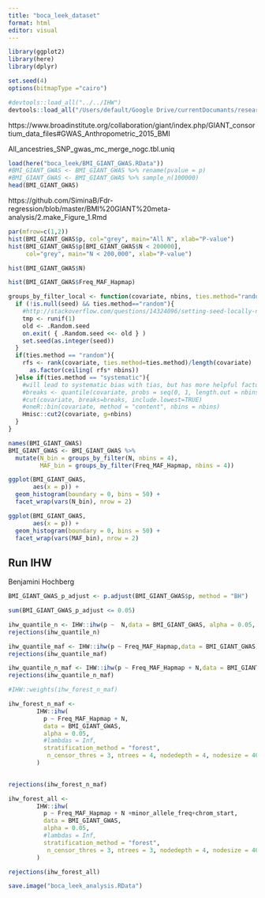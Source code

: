 ```yaml
---
title: "boca_leek_dataset"
format: html
editor: visual
---
```


```r
library(ggplot2)
library(here)
library(dplyr)

set.seed(4)
options(bitmapType ="cairo")
```

```r
#devtools::load_all("../../IHW")
devtools::load_all("/Users/default/Google Drive/currentDocumants/research/2022_IHW-Forest/Code/IHW")

```

https://www.broadinstitute.org/collaboration/giant/index.php/GIANT_consortium_data_files#GWAS_Anthropometric_2015_BMI

All_ancestries_SNP_gwas_mc_merge_nogc.tbl.uniq

```r
load(here("boca_leek/BMI_GIANT_GWAS.RData"))
#BMI_GIANT_GWAS <- BMI_GIANT_GWAS %>% rename(pvalue = p)
#BMI_GIANT_GWAS <- BMI_GIANT_GWAS %>% sample_n(100000)
head(BMI_GIANT_GWAS)
```

https://github.com/SiminaB/Fdr-regression/blob/master/BMI%20GIANT%20meta-analysis/2.make_Figure_1.Rmd

```r
par(mfrow=c(1,2))
hist(BMI_GIANT_GWAS$p, col="grey", main="All N", xlab="P-value")
hist(BMI_GIANT_GWAS$p[BMI_GIANT_GWAS$N < 200000], 
     col="grey", main="N < 200,000", xlab="P-value")
```

```r
hist(BMI_GIANT_GWAS$N)
```

```r
hist(BMI_GIANT_GWAS$Freq_MAF_Hapmap)
```

```r
groups_by_filter_local <- function(covariate, nbins, ties.method="random", seed=NULL){
  if (!is.null(seed) && ties.method=="random"){
    #http://stackoverflow.com/questions/14324096/setting-seed-locally-not-globally-in-r?rq=1
    tmp <- runif(1)
    old <- .Random.seed
    on.exit( { .Random.seed <<- old } )
    set.seed(as.integer(seed)) 
  }
  if(ties.method == "random"){
    rfs <- rank(covariate, ties.method=ties.method)/length(covariate)
	  as.factor(ceiling( rfs* nbins))
  }else if(ties.method == "systematic"){
    #will lead to systematic bias with tias, but has more helpful factor labels
    #breaks <- quantile(covariate, probs = seq(0, 1, length.out = nbins+1))
    #cut(covariate, breaks=breaks, include.lowest=TRUE)
    #oneR::bin(covariate, method = "content", nbins = nbins)
    Hmisc::cut2(covariate, g=nbins)
  }
}
```

```r
names(BMI_GIANT_GWAS)
BMI_GIANT_GWAS <- BMI_GIANT_GWAS %>%
  mutate(N_bin = groups_by_filter(N, nbins = 4),
         MAF_bin = groups_by_filter(Freq_MAF_Hapmap, nbins = 4))
```

```r
ggplot(BMI_GIANT_GWAS,  
       aes(x = p)) +
  geom_histogram(boundary = 0, bins = 50) +
  facet_wrap(vars(N_bin), nrow = 2) 
```

```r
ggplot(BMI_GIANT_GWAS,  
       aes(x = p)) +
  geom_histogram(boundary = 0, bins = 50) +
  facet_wrap(vars(MAF_bin), nrow = 2) 
```

## Run IHW

Benjamini Hochberg

```r
BMI_GIANT_GWAS_p_adjust <- p.adjust(BMI_GIANT_GWAS$p, method = "BH")

sum(BMI_GIANT_GWAS_p_adjust <= 0.05)
```

```r
ihw_quantile_n <- IHW::ihw(p ~  N,data = BMI_GIANT_GWAS, alpha = 0.05, stratification_method = "quantiles")
rejections(ihw_quantile_n) 
```

```r
ihw_quantile_maf <- IHW::ihw(p ~ Freq_MAF_Hapmap,data = BMI_GIANT_GWAS, alpha = 0.05, stratification_method = "quantiles")
rejections(ihw_quantile_maf) 
```

```r
ihw_quantile_n_maf <- IHW::ihw(p ~ Freq_MAF_Hapmap + N,data = BMI_GIANT_GWAS, alpha = 0.05, stratification_method = "quantiles")
rejections(ihw_quantile_n_maf) 
```

```r
#IHW::weights(ihw_forest_n_maf)
```

```r
ihw_forest_n_maf <- 
        IHW::ihw(
          p ~ Freq_MAF_Hapmap + N,
          data = BMI_GIANT_GWAS,
          alpha = 0.05,
          #lambdas = Inf,
          stratification_method = "forest",
           n_censor_thres = 3, ntrees = 4, nodedepth = 4, nodesize = 4000
        )
      
```

```r
rejections(ihw_forest_n_maf)
```

```r
ihw_forest_all <- 
        IHW::ihw(
          p ~ Freq_MAF_Hapmap + N +minor_allele_freq+chrom_start,
          data = BMI_GIANT_GWAS,
          alpha = 0.05,
          #lambdas = Inf,
          stratification_method = "forest",
           n_censor_thres = 3, ntrees = 3, nodedepth = 4, nodesize = 4000
        )
```

```r
rejections(ihw_forest_all)
```

```r
save.image("boca_leek_analysis.RData")
```
